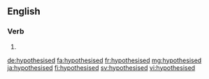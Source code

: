 ==English==

===Verb===
{{head|en|verb form}}

# {{en-past of|hypothesise}}

[[de:hypothesised]]
[[fa:hypothesised]]
[[fr:hypothesised]]
[[mg:hypothesised]]
[[ja:hypothesised]]
[[fi:hypothesised]]
[[sv:hypothesised]]
[[vi:hypothesised]]
